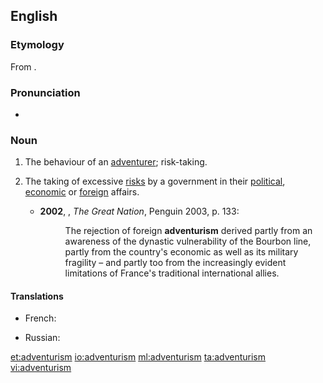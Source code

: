 ==English==

===Etymology===
From {{suffix|adventure|ism}}.

===Pronunciation===
*{{a|UK}} {{IPA|/ədˈvɛn(t)ʃəɹɪz(ə)m/}}

===Noun===
{{en-noun|-}}

# The behaviour of an [[adventurer]]; risk-taking. {{defdate|from 19th c.}}
# {{context|politics|lang=en}} The taking of excessive [[risk]]s by a government in their [[political]], [[economic]] or [[foreign]] affairs. {{defdate|from 20th c.}}
#*'''2002''', {{w|Colin Jones (historian)|Colin Jones}}, ''The Great Nation'', Penguin 2003, p. 133:
#*:The rejection of foreign '''adventurism''' derived partly from an awareness of the dynastic vulnerability of the Bourbon line, partly from the country's economic as well as its military fragility – and partly too from the increasingly evident limitations of France's traditional international allies.

====Translations====
{{trans-top|policy led by excessive risk taking}}
* French: {{t+|fr|aventurisme|m}}
{{trans-mid}}
* Russian: {{t+|ru|авантюри́зм|m|tr=avantjurízm}}
{{trans-bottom}}

[[et:adventurism]]
[[io:adventurism]]
[[ml:adventurism]]
[[ta:adventurism]]
[[vi:adventurism]]